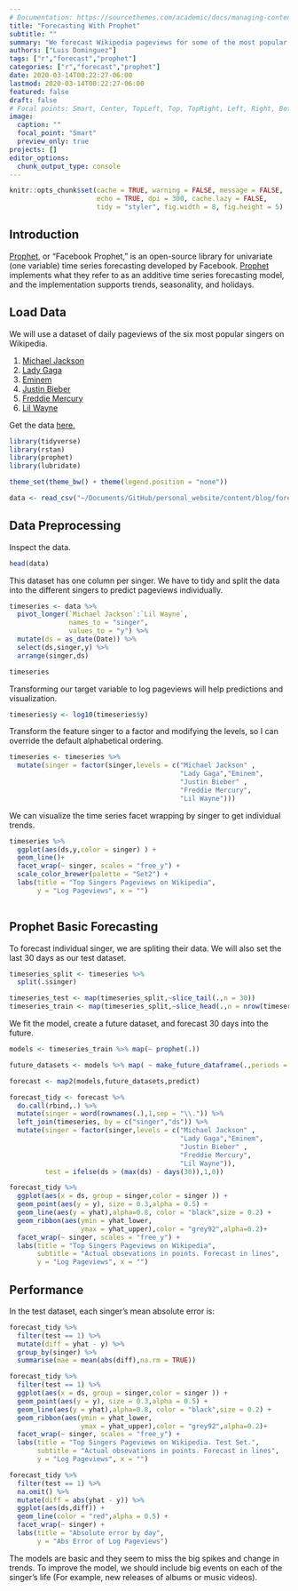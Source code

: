 ```yaml
---
# Documentation: https://sourcethemes.com/academic/docs/managing-content/
title: "Forecasting With Prophet"
subtitle: ""
summary: "We forecast Wikipedia pageviews for some of the most popular singers in the free encyclopedia. We will use Facebook's Prophet, a very intuitive time series forecasting algorithm."
authors: ["Luis Dominguez"]
tags: ["r","forecast","prophet"]
categories: ["r","forecast","prophet"]
date: 2020-03-14T00:22:27-06:00
lastmod: 2020-03-14T00:22:27-06:00
featured: false
draft: false
# Focal points: Smart, Center, TopLeft, Top, TopRight, Left, Right, BottomLeft, Bottom, BottomRight.
image:
  caption: ""
  focal_point: "Smart"
  preview_only: true
projects: []
editor_options: 
  chunk_output_type: console
---
```



```r
knitr::opts_chunk$set(cache = TRUE, warning = FALSE, message = FALSE, 
                      echo = TRUE, dpi = 300, cache.lazy = FALSE,
                      tidy = "styler", fig.width = 8, fig.height = 5)
```

## Introduction

[Prophet](https://facebook.github.io/prophet/), or “Facebook Prophet,” is an open-source library for univariate (one variable) time series forecasting developed by Facebook. [Prophet](https://facebook.github.io/prophet/) implements what they refer to as an additive time series forecasting model, and the implementation supports trends, seasonality, and holidays.

## Load Data

We will use a dataset of daily pageviews of the six most popular singers on Wikipedia.

1. [Michael Jackson](https://en.wikipedia.org/wiki/Michael_Jackson)
2. [Lady Gaga](https://en.wikipedia.org/wiki/Lady_Gaga)
3. [Eminem](https://en.wikipedia.org/wiki/Eminem)
4. [Justin Bieber](https://en.wikipedia.org/wiki/Justin_Bieber)
5. [Freddie Mercury](https://en.wikipedia.org/wiki/Freddie_Mercury)
6. [Lil Wayne](https://en.wikipedia.org/wiki/Lil_Wayne)

Get the data [here.](https://pageviews.toolforge.org/?project=en.wikipedia.org&platform=all-access&agent=user&redirects=0&start=2015-07-01&end=2019-12-31&pages=Michael_Jackson|Lady_Gaga|Eminem|Justin_Bieber|Freddie_Mercury|Lil_Wayne)

```r

library(tidyverse)
library(rstan)
library(prophet)
library(lubridate)

theme_set(theme_bw() + theme(legend.position = "none"))

```


```r

data <- read_csv("~/Documents/GitHub/personal_website/content/blog/forecasting-with-prophet/Top Singers Wikipedia Pageviews.csv")

```

## Data Preprocessing

Inspect the data.

```r
head(data)
```

This dataset has one column per singer. We have to tidy and split the data into the different singers to predict pageviews individually.

```r

timeseries <- data %>% 
  pivot_longer(`Michael Jackson`:`Lil Wayne`,
               names_to = "singer",
               values_to = "y") %>% 
  mutate(ds = as_date(Date)) %>% 
  select(ds,singer,y) %>% 
  arrange(singer,ds)

timeseries
```

Transforming our target variable to log pageviews will help predictions and visualization.

```r

timeseries$y <- log10(timeseries$y)

```

Transform the feature singer to a factor and modifying the levels, so I can override the default alphabetical ordering.

```r
timeseries <- timeseries %>% 
  mutate(singer = factor(singer,levels = c("Michael Jackson" ,
                                           "Lady Gaga","Eminem",
                                           "Justin Bieber" ,  
                                           "Freddie Mercury",
                                           "Lil Wayne")))
```

We can visualize the time series facet wrapping by singer to get individual trends.

```r
timeseries %>% 
  ggplot(aes(ds,y,color = singer) ) +
  geom_line()+
  facet_wrap(~ singer, scales = "free_y") +
  scale_color_brewer(palette = "Set2") +
  labs(title = "Top Singers Pageviews on Wikipedia",
       y = "Log Pageviews", x = "")
  
```


## Prophet Basic Forecasting

To forecast individual singer, we are spliting their data. We will also set the last 30 days as our test dataset.

```r

timeseries_split <- timeseries %>% 
  split(.$singer)

timeseries_test <- map(timeseries_split,~slice_tail(.,n = 30))
timeseries_train <- map(timeseries_split,~slice_head(.,n = nrow(timeseries_split[[1]])-30))

```

We fit the model, create a future dataset, and forecast 30 days into the future.

```r

models <- timeseries_train %>% map(~ prophet(.))

future_datasets <- models %>% map( ~ make_future_dataframe(.,periods = 30,freq = "day"))

forecast <- map2(models,future_datasets,predict)

```


```r

forecast_tidy <- forecast %>% 
  do.call(rbind,.) %>% 
  mutate(singer = word(rownames(.),1,sep = "\\.")) %>% 
  left_join(timeseries, by = c("singer","ds")) %>% 
  mutate(singer = factor(singer,levels = c("Michael Jackson" ,
                                           "Lady Gaga","Eminem",
                                           "Justin Bieber" ,  
                                           "Freddie Mercury",
                                           "Lil Wayne")),
         test = ifelse(ds > (max(ds) - days(30)),1,0))

```


```r

forecast_tidy %>% 
  ggplot(aes(x = ds, group = singer,color = singer )) +
  geom_point(aes(y = y), size = 0.3,alpha = 0.5) +
  geom_line(aes(y = yhat),alpha=0.8, color = "black",size = 0.2) +
  geom_ribbon(aes(ymin = yhat_lower,
                  ymax = yhat_upper),color = "grey92",alpha=0.2)+
  facet_wrap(~ singer, scales = "free_y") +
  labs(title = "Top Singers Pageviews on Wikipedia",
       subtitle = "Actual obsevations in points. Forecast in lines",
       y = "Log Pageviews", x = "")


```

## Performance

In the test dataset, each singer's mean absolute error is:

```r

forecast_tidy %>% 
  filter(test == 1) %>% 
  mutate(diff = yhat - y) %>% 
  group_by(singer) %>% 
  summarise(mae = mean(abs(diff),na.rm = TRUE))

```

```r
forecast_tidy %>%
  filter(test == 1) %>%
  ggplot(aes(x = ds, group = singer,color = singer )) +
  geom_point(aes(y = y), size = 0.3,alpha = 0.5) +
  geom_line(aes(y = yhat),alpha=0.8, color = "black",size = 0.2) +
  geom_ribbon(aes(ymin = yhat_lower,
                  ymax = yhat_upper),color = "grey92",alpha=0.2)+
  facet_wrap(~ singer, scales = "free_y") +
  labs(title = "Top Singers Pageviews on Wikipedia. Test Set.",
       subtitle = "Actual obsevations in points. Forecast in lines",
       y = "Log Pageviews", x = "")
```


```r

forecast_tidy %>% 
  filter(test == 1) %>% 
  na.omit() %>% 
  mutate(diff = abs(yhat - y)) %>%  
  ggplot(aes(ds,diff)) +
  geom_line(color = "red",alpha = 0.5) +
  facet_wrap(~ singer) +
  labs(title = "Absolute error by day",
       y = "Abs Error of Log Pageviews")

```

The models are basic and they seem to miss the big spikes and change in trends. To improve the model, we should include big events on each of the singer's life (For example, new releases of albums or music videos).



